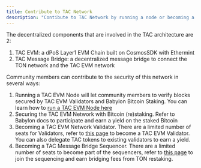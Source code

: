 ```yaml
---
title: Contribute to TAC Network
description: "Contibute to TAC Network by running a node or becoming a Validator"
---
```


The decentralized components that are involved in the TAC architecture are 2:

1. TAC EVM: a dPoS Layer1 EVM Chain built on CosmosSDK with Ethermint
2. TAC Message Bridge: a decentralized message bridge to connect the TON network and the TAC EVM network

Community members can contribute to the security of this network in several ways:

1. Running a TAC EVM Node will let community members to verify blocks secured by TAC EVM Validators and Babylon Bitcoin Staking. You can learn how to [run a TAC EVM Node here](node-runner)
2. Securing the TAC EVM Network with Bitcoin (re)staking. Refer to Babylon docs to participate and earn a yield on the staked Bitcoin
3. Becoming a TAC EVM Network Validator. There are a limited number of seats for Validators, refer to [this page](validator-1) to become a TAC EVM Validator. You can also delegate TAC tokens to existing validators to earn a yield.
4. Becoming a TAC Message Bridge Sequencer. There are a limited number of seats to become part of the sequencers, refer to [this page](validator-2) to join the sequencing and earn bridging fees from TON restaking.
